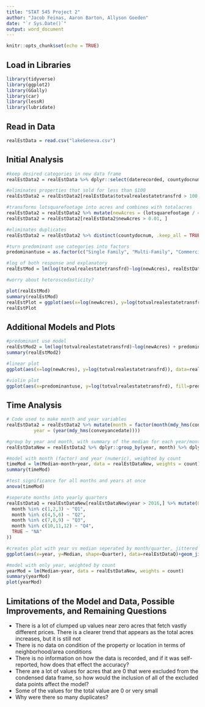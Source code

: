 ```yaml
---
title: "STAT 545 Project 2"
author: "Jacob Feinas, Aaron Barton, Allyson Goeden"
date: "`r Sys.Date()`"
output: word_document
---
```


```r
knitr::opts_chunk$set(echo = TRUE)
```

## Load in Libraries

```r
library(tidyverse)
library(ggplot2)
library(GGally)
library(car)
library(lessR)
library(lubridate)
```

## Read in Data

```r
realEstData = read.csv("lakeGeneva.csv")
```

## Initial Analysis

```r
#keep desired categories in new data frame
realEstData2 = realEstData %>% dplyr::select(daterecorded, countydocnum,  physicalpropaddress, totvalrealestatetransfrd, lotsquarefootage, totalacres, propertytype, predominantuse, feetwaterfrontage, numberofunits, watertype, conveyancedate)

#eliminates properties that sold for less than $100
realEstData2 = realEstData2[realEstData$totvalrealestatetransfrd > 100, ]

#transforms lotsquarefootage into acres and combines with totalacres
realEstData2 = realEstData2 %>% mutate(newAcres = (lotsquarefootage / 43560) + totalacres)
realEstData2 = realEstData2[realEstData2$newAcres > 0.01, ]

#eliminates duplicates
realEstData2 = realEstData2 %>% distinct(countydocnum, .keep_all = TRUE)

#turn predominant use categories into factors
predominantuse = as.factor(c("Single Family", "Multi-Family", "Commercial", "Agricultural", "Time Share Unit", "Utility", "Miscellaneous"))

#log of both response and explanatory
realEstMod = lm(log(totvalrealestatetransfrd)~log(newAcres), realEstData2)

#worry about heteroscedasticity?

plot(realEstMod)
summary(realEstMod)
realEstPlot = ggplot(aes(x=log(newAcres), y=log(totvalrealestatetransfrd)), data=realEstData2)+geom_point()+geom_smooth(method = "lm")
realEstPlot
```

## Additional Models and Plots

```r
#predominant use model
realEstMod2 = lm(log(totvalrealestatetransfrd)~log(newAcres) + predominantuse, realEstData2)
summary(realEstMod2)

#linear plot
ggplot(aes(x=log(newAcres), y=log(totvalrealestatetransfrd)), data=realEstData2) + geom_point() + geom_smooth(method = "lm") + ylab("Log of Total Value of Real Estate Transferred") + xlab("Log of Acres")

#violin plot
ggplot(aes(x=predominantuse, y=log(totvalrealestatetransfrd), fill=predominantuse), data=realEstData2) + geom_violin() + ylab("Log of Total Value of Real Estate Transferred") + xlab("Predominant Use")
```

## Time Analysis

```r
# Code used to make month and year variables 
realEstData2 = realEstData2 %>% mutate(month = factor(month(mdy_hms(conveyancedate))),
          year = (year(mdy_hms(conveyancedate))))

#group by year and month, with summary of the median for each year/month combo
realEstDataNew = realEstData2 %>% dplyr::group_by(year, month) %>% dplyr::summarize(count = n(), Median = median(totvalrealestatetransfrd), Q3 = quantile(totvalrealestatetransfrd, probs = 0.75))

#model with month (factor) and year (numeric), weighted by count
timeMod = lm(Median~month+year, data = realEstDataNew, weights = count)
summary(timeMod)

#test significance for all months and years at once
anova(timeMod)

#seperate months into yearly quarters
realEstDataQ = realEstDataNew[realEstDataNew$year > 2016,] %>% mutate(Quarter = case_when(
  month %in% c(1,2,3) ~ "Q1",
  month %in% c(4,5,6) ~ "Q2",
  month %in% c(7,8,9) ~ "Q3",
  month %in% c(10,11,12) ~ "Q4",
  TRUE ~ "NA"
))

#creates plot with year vs median seperated by month/quarter, jittered
ggplot(aes(x=year, y=Median, shape=Quarter), data=realEstDataQ)+geom_jitter(width = 0.1)+ geom_line(aes(x=year, y=Median, color = month))

#model with only year, weighted by count
yearMod = lm(Median~year, data = realEstDataNew, weights = count)
summary(yearMod)
plot(yearMod)
```

## Limitations of the Model and Data, Possible Improvements, and Remaining Questions

- There is a lot of clumped up values near zero acres that fetch vastly different prices. There is a clearer trend that appears as the total acres increases, but it is still not
- There is no data on condition of the property or location in terms of neighborhood/area conditions
- There is no information on how the data is recorded, and if it was self-reported, how does that effect the accuracy?
- There are a lot of values for acres that are 0 that were excluded from the condensed data frame, so how would the inclusion of all of the excluded data points affect the model?
- Some of the values for the total value are 0 or very small
- Why were there so many duplicates?
